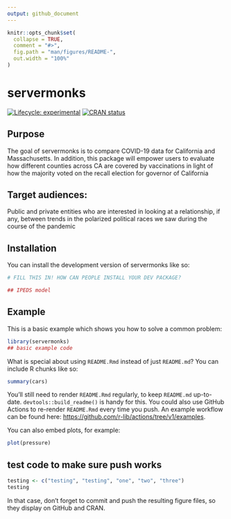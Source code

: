 ```yaml
---
output: github_document
---
```


<!-- README.md is generated from README.Rmd. Please edit that file -->

```r
knitr::opts_chunk$set(
  collapse = TRUE,
  comment = "#>",
  fig.path = "man/figures/README-",
  out.width = "100%"
)
```

# servermonks

<!-- badges: start -->
[![Lifecycle: experimental](https://img.shields.io/badge/lifecycle-experimental-orange.svg)](https://lifecycle.r-lib.org/articles/stages.html#experimental)
[![CRAN status](https://www.r-pkg.org/badges/version/servermonks)](https://CRAN.R-project.org/package=servermonks)
<!-- badges: end -->

## Purpose

The goal of servermonks is to compare COVID-19 data for California and Massachusetts. In addition, this package will empower users to evaluate how different counties across CA are covered by vaccinations in light of how the majority voted on the recall election for governor of California 

## Target audiences:

Public and private entities who are interested in looking at a relationship, if any, between trends in the polarized political races we saw during the course of the pandemic 


## Installation

You can install the development version of servermonks like so:

``` r
# FILL THIS IN! HOW CAN PEOPLE INSTALL YOUR DEV PACKAGE?

## IPEDS model 
```

## Example

This is a basic example which shows you how to solve a common problem:

```r
library(servermonks)
## basic example code
```

What is special about using `README.Rmd` instead of just `README.md`? You can include R chunks like so:

```r
summary(cars)
```

You'll still need to render `README.Rmd` regularly, to keep `README.md` up-to-date. `devtools::build_readme()` is handy for this. You could also use GitHub Actions to re-render `README.Rmd` every time you push. An example workflow can be found here: <https://github.com/r-lib/actions/tree/v1/examples>.

You can also embed plots, for example:

```r
plot(pressure)
```

## test code to make sure push works
```r
testing <- c("testing", "testing", "one", "two", "three")
testing
```


In that case, don't forget to commit and push the resulting figure files, so they display on GitHub and CRAN.

